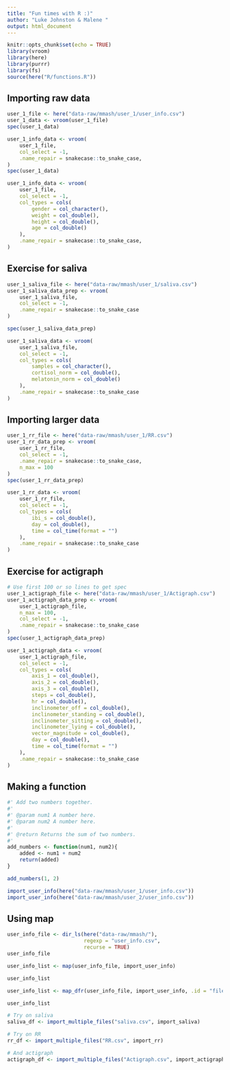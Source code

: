 ```yaml
---
title: "Fun times with R :)"
author: "Luke Johnston & Malene "
output: html_document
---
```


```r
knitr::opts_chunk$set(echo = TRUE)
library(vroom)
library(here)
library(purrr)
library(fs)
source(here("R/functions.R"))
```

## Importing raw data

```r
user_1_file <- here("data-raw/mmash/user_1/user_info.csv")
user_1_data <- vroom(user_1_file)
spec(user_1_data)
```

```r
user_1_info_data <- vroom(
    user_1_file,
    col_select = -1,
    .name_repair = snakecase::to_snake_case,
)
spec(user_1_data)

user_1_info_data <- vroom(
    user_1_file,
    col_select = -1,
    col_types = cols(
        gender = col_character(),
        weight = col_double(),
        height = col_double(),
        age = col_double()
    ),
    .name_repair = snakecase::to_snake_case,
)
```
## Exercise for saliva

```r
user_1_saliva_file <- here("data-raw/mmash/user_1/saliva.csv")
user_1_saliva_data_prep <- vroom(
    user_1_saliva_file,
    col_select = -1,
    .name_repair = snakecase::to_snake_case
)

spec(user_1_saliva_data_prep)

user_1_saliva_data <- vroom(
    user_1_saliva_file,
    col_select = -1,
    col_types = cols(
        samples = col_character(),
        cortisol_norm = col_double(),
        melatonin_norm = col_double()  
    ), 
    .name_repair = snakecase::to_snake_case
)
```


## Importing larger data

```r
user_1_rr_file <- here("data-raw/mmash/user_1/RR.csv")
user_1_rr_data_prep <- vroom(
    user_1_rr_file,
    col_select = -1,
    .name_repair = snakecase::to_snake_case,
    n_max = 100
)
spec(user_1_rr_data_prep)

user_1_rr_data <- vroom(
    user_1_rr_file,
    col_select = -1,
    col_types = cols(
        ibi_s = col_double(),
        day = col_double(),
        time = col_time(format = "")
    ),
    .name_repair = snakecase::to_snake_case
)
```

## Exercise for actigraph

```r

# Use first 100 or so lines to get spec
user_1_actigraph_file <- here("data-raw/mmash/user_1/Actigraph.csv")
user_1_actigraph_data_prep <- vroom(
    user_1_actigraph_file,
    n_max = 100,
    col_select = -1,
    .name_repair = snakecase::to_snake_case
)
spec(user_1_actigraph_data_prep)

user_1_actigraph_data <- vroom(
    user_1_actigraph_file,
    col_select = -1,
    col_types = cols(
        axis_1 = col_double(),
        axis_2 = col_double(),
        axis_3 = col_double(),
        steps = col_double(),
        hr = col_double(),
        inclinometer_off = col_double(),
        inclinometer_standing = col_double(),
        inclinometer_sitting = col_double(),
        inclinometer_lying = col_double(),
        vector_magnitude = col_double(),
        day = col_double(),
        time = col_time(format = "")
    ),
    .name_repair = snakecase::to_snake_case
)
```

## Making a function
```r
#' Add two numbers together.
#'
#' @param num1 A number here.
#' @param num2 A number here.
#'
#' @return Returns the sum of two numbers.
#'
add_numbers <- function(num1, num2){
    added <- num1 + num2
    return(added)
}

add_numbers(1, 2)

import_user_info(here("data-raw/mmash/user_1/user_info.csv"))
import_user_info(here("data-raw/mmash/user_2/user_info.csv"))

```

## Using map

```r
user_info_file <- dir_ls(here("data-raw/mmash/"),
                         regexp = "user_info.csv",
                         recurse = TRUE)
user_info_file
```

```r
user_info_list <- map(user_info_file, import_user_info)

user_info_list
```
```r
user_info_list <- map_dfr(user_info_file, import_user_info, .id = "file_path_id")

user_info_list
```

```r

# Try on saliva
saliva_df <- import_multiple_files("saliva.csv", import_saliva)

# Try on RR
rr_df <- import_multiple_files("RR.csv", import_rr)

# And actigraph
actigraph_df <- import_multiple_files("Actigraph.csv", import_actigraph)
```

